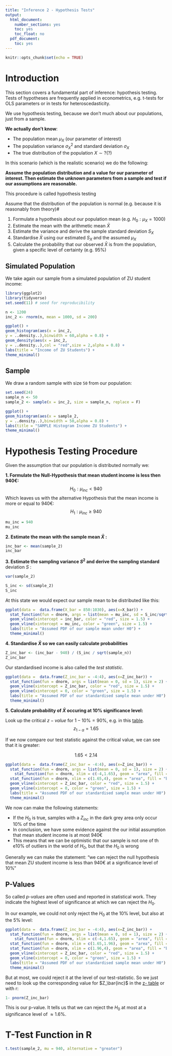 ```yaml
---
title: "Inference 2 - Hypothesis Tests"
output:
  html_document:
    number_sections: yes
    toc: yes
    toc_float: no
  pdf_document:
    toc: yes
---
```


```r
knitr::opts_chunk$set(echo = TRUE)
```


# Introduction

This section covers a fundamental part of inference: hypothesis testing. Tests of hypotheses are frequently applied in econometrics, e.g. t-tests for OLS parameters or in tests for heteroscedasticity.

We use hypothesis testing, because we don't much about our populations, just from a sample.

**We actually don't know**:

- The population mean $\mu_X$ (our parameter of interest)
- The population variance $\sigma^2_X$ and standard deviation $\sigma_X$
- The true distribution of the population $X \sim ?(?)$

In this scenario (which is the realistic scenario) we do the following:

**Assume the population distribution and a value for our parameter of interest. Then estimate the unknown parameters from a sample and test if our assumptions are reasonable.**

This procedure is called hypothesis testing

Assume that the distribution of the population is normal (e.g. because it is reasonably from theory)#

1. Formulate a hypothesis about our population mean (e.g. $H_0:\mu_X = 1000$)
2. Estimate the mean with the arithmetic mean $\bar{X}$
3. Estimate the variance and derive the sample standard deviation $S_X$
4. Standardise $\bar{X}$ using our estimated $S_X$ and the assumed $\mu_X$
5. Calculate the probability that our observed $\bar{X}$ is from the population, given a specific level of certainty (e.g. $95 \%$)


## Simulated Population

We take again our sample from a simulated population of ZU student income:

```r
library(ggplot2)
library(tidyverse)
set.seed(11) # seed for reproducibility

n <- 1200
inc_2 <- rnorm(n, mean = 1000, sd = 200)

ggplot() +
geom_histogram(aes(x = inc_2,
y = ..density..),binwidth = 60,alpha = 0.8) +
geom_density(aes(x = inc_2,
y = ..density..),col = "red",size = 2,alpha = 0.8) +
labs(title = "Income of ZU Students") +
theme_minimal()

```

## Sample

We draw a random sample with size `50` from our population:

```r
set.seed(24)
sample_n <- 50
sample_2 <- sample(x = inc_2, size = sample_n, replace = F)
```



```r
ggplot() +
geom_histogram(aes(x = sample_2,
y = ..density..),binwidth = 50,alpha = 0.8) +
labs(title = "SAMPLE Histogram Income ZU Students") +
theme_minimal()
```

# Hypothesis Testing Procedure

Given the assumption that our population is distributed normally we:

**1. Formulate the Null-Hypothesis that mean student income is less then $940 €$:**
$$ H_0 : \mu_{inc} < 940  $$
Which leaves us with the alternative Hypothesis that the mean income is more or equal to $940€$:
$$ H_1: \mu_{inc} \geq 940 $$
```r
mu_inc = 940
mu_inc
```

**2. Estimate the mean with the sample mean $\bar{X}$ :**
```r
inc_bar <- mean(sample_2)
inc_bar
```

**3. Estimate the sampling variance $S^2$ and derive the sampling standard** deviation $S$ :
```r
var(sample_2)
```
```r
S_inc <- sd(sample_2)
S_inc
```

At this state we would expect our sample mean to be distributed like this:

```r
ggplot(data =  data.frame(X_bar = 850:1030), aes(x=X_bar)) +
  stat_function(fun = dnorm, args = list(mean = mu_inc, sd = S_inc/sqrt(sample_n)), size = 2) +
  geom_vline(xintercept = inc_bar, color = "red", size = 1.5) +
  geom_vline(xintercept = mu_inc, color = "green", size = 1.5) +
  labs(title = "Assumed PDF of our sample mean under H0") +
  theme_minimal()
```


**4. Standardise $\bar{X}$ so we can easily calculate probabilities**

```r
Z_inc_bar <- (inc_bar - 940) / (S_inc / sqrt(sample_n))
Z_inc_bar
```

Our standardised income is also called the *test statistic*.

```r
ggplot(data =  data.frame(Z_inc_bar = -4:4), aes(x=Z_inc_bar)) +
  stat_function(fun = dnorm, args = list(mean = 0, sd = 1), size = 2) +
  geom_vline(xintercept = Z_inc_bar, color = "red", size = 1.5) +
  geom_vline(xintercept = 0, color = "green", size = 1.5) +
  labs(title = "Assumed PDF of our standardised sample mean under H0") +
  theme_minimal()
```

**5. Calculate probability of $\bar{X}$ occuring at 10% significance level:**

Look up the critical $z-value$ for $1-10\% = 90\%$, e.g. in this [table](http://www.z-table.com/).
$$ z_{1-\alpha} = 1.65 $$

If we now compare our test statistic against the critical value, we can see that it is greater:

$$ 1.65 < 2.14 $$

```r
ggplot(data =  data.frame(Z_inc_bar = -4:4), aes(x=Z_inc_bar)) +
  stat_function(fun = dnorm, args = list(mean = 0, sd = 1), size = 2) +
    stat_function(fun = dnorm, xlim = c(-4,1.65), geom = "area", fill = "grey", alpha=0.5) +
  stat_function(fun = dnorm, xlim = c(1.65,4), geom = "area", fill = "black", alpha=0.5) +
  geom_vline(xintercept = Z_inc_bar, color = "red", size = 1.5) +
  geom_vline(xintercept = 0, color = "green", size = 1.5) +
  labs(title = "Assumed PDF of our standardised sample mean under H0") +
  theme_minimal()
```

We now can make the following statements:

- If the $H_0$ is true, samples with a $Z_{inc}$ in the dark grey area only occur $10\%$ of the time
- In conclusion, we have some evidence against the our initial assumption that mean student income is at most $940 €$
- This means that we can be optimistic that our sample is not one of th e$10 \%$ of outliers in the world of $H_0$, but that the $H_0$ is wrong

Generally we can make the statement: "we can reject the null hypothesis that mean ZU student income is less than $940€$ at a significance level of $10\%$"

## P-Values

So called *p-values* are often used and reported in statistical work. They indicate the highest level of significance at which we can reject the $H_0$.

In our example, we could not only reject the $H_0$ at the $10\%$ level, but also at the $5\%$ level:

```r
ggplot(data =  data.frame(Z_inc_bar = -4:4), aes(x=Z_inc_bar)) +
  stat_function(fun = dnorm, args = list(mean = 0, sd = 1), size = 2) +
    stat_function(fun = dnorm, xlim = c(-4,1.65), geom = "area", fill = "grey", alpha=0.5) +
  stat_function(fun = dnorm, xlim = c(1.65,1.96), geom = "area", fill = "darkgrey", alpha=0.5) +
  stat_function(fun = dnorm, xlim = c(1.96,4), geom = "area", fill = "black", alpha=0.5) +
  geom_vline(xintercept = Z_inc_bar, color = "red", size = 1.5) +
  geom_vline(xintercept = 0, color = "green", size = 1.5) +
  labs(title = "Assumed PDF of our standardised sample mean under H0") +
  theme_minimal()
```

But at most, we could reject it at the level of our test-statistic. So we just need to look up the corresponding value for $Z_\bar{inc}$ in the [z- table](http://www.z-table.com/) or with r:

```r
1- pnorm(Z_inc_bar)
```

This is our p-value. It tells us that we can reject the $H_0$ at most at a significance level of $\approx 1.6 \%$.

# T-Test Function in R

```r
t.test(sample_2, mu = 940, alternative = "greater")
```

